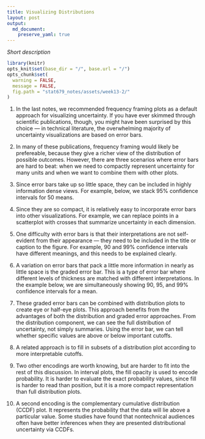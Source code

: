 ```yaml
---
title: Visualizing Distributions
layout: post
output: 
  md_document:
    preserve_yaml: true
---
```


_Short description_

```r
library(knitr)
opts_knit$set(base_dir = "/", base.url = "/")
opts_chunk$set(
  warning = FALSE, 
  message = FALSE,
  fig.path = "stat679_notes/assets/week13-2/"
)
```

1. In the last notes, we recommended frequency framing plots as a default
approach for visualizing uncertainty. If you have ever skimmed through
scientific publications, though, you might have been surprised by this choice —
in technical literature, the overwhelming majority of uncertainty visualizations
are based on error bars.

1. In many of these publications, frequency framing would likely be prefereable,
because they give a richer view of the distribution of possible outcomes.
However, there are three scenarios where error bars are hard to beat: when we
need to compactly represent uncertainty for many units and when we want to
combine them with other plots.

3. Since error bars take up so little space, they can be included in highly
information dense views. For example, below, we stack 95% confidence intervals
for 50 means.

1. Since they are so compact, it is relatively easy to incorporate error bars
into other visualizations. For example, we can replace points in a scatterplot
with crosses that summarize uncertainty in each dimension.

1. One difficulty with error bars is that their interpretations are not
self-evident from their appearance — they need to be included in the title or
caption to the figure. For example, 90 and 99% confidence intervals have
different meanings, and this needs to be explained clearly.

1. A variation on error bars that pack a little more information in nearly as
little space is the graded error bar. This is a type of error bar where
different levels of thickness are matched with different interpretations. In the
example below, we are simultaneously showing 90, 95, and 99% confidence
intervals for a mean.

1. These graded error bars can be combined with distribution plots to create eye
or half-eye plots. This approach benefits from the advantages of both the
distribution and graded error approaches. From the distribution component, we
can see the full distribution of uncertainty, not simply summaries. Using the
error bar, we can tell whether specific values are above or below important
cutoffs.

1. A related approach is to fill in subsets of a distribution plot according to
more interpretable cutoffs.

1. Two other encodings are worth knowing, but are harder to fit into the rest of
this discussion. In interval plots, the fill opacity is used to encode
probability. It is harder to evaluate the exact probability values, since fill
is harder to read than position, but it is a more compact representation than
full distribution plots.

1. A second encoding is the complementary cumulative distribution (CCDF) plot.
It represents the probability that the data will lie above a particular value.
Some studies have found that nontechnical audiences often have better inferences
when they are presented distributional uncertainty via CCDFs.
